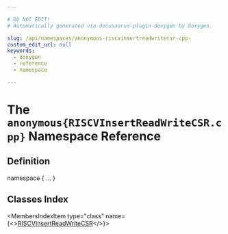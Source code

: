 ```yaml
---

# DO NOT EDIT!
# Automatically generated via docusaurus-plugin-doxygen by Doxygen.

slug: /api/namespaces/anonymous-riscvinsertreadwritecsr-cpp-
custom_edit_url: null
keywords:
  - doxygen
  - reference
  - namespace

---
```





# The `anonymous{RISCVInsertReadWriteCSR.cpp}` Namespace Reference

<DoxygenPage pluginConfig={pluginConfig}>



## Definition

<CodeBlock>namespace &#123; ... &#125;</CodeBlock>

## Classes Index

<MembersIndex>

<MembersIndexItem
  type="class"
  name={<><a href="/docs/api/classes/anonymous-namespace-riscvinsertreadwritecsr-cpp-/riscvinsertreadwritecsr">RISCVInsertReadWriteCSR</a></>}>
</MembersIndexItem>

</MembersIndex>


</DoxygenPage>
